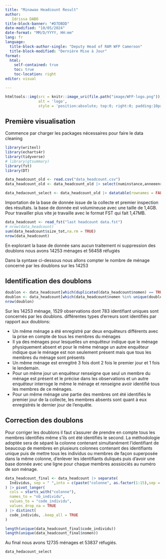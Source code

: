 ```yaml
---
title: "Minawao Headcount Result"
author:  
   Idrissa DABO
title-block-banner: "#D7DBDD"
date-modified: "10/05/2024"
date-format: "MM/D/YYYY, HH:mm"
lang: fr
language: 
  title-block-author-single: "Deputy Head of RAM WFP Cameroon"
  title-block-modified: "Dernière Mise à Jour"
format: 
  html:
    self-contained: true
    toc: true
    toc-location: right
editor: visual

---
```


```r
htmltools::img(src = knitr::image_uri(file.path("image/WFP-logo.png")), 
               alt = 'logo', 
               style = 'position:absolute; top:0; right:0; padding:10px;',width = 200,height = 145)
```


## Première  visualisation
Commence par charger les packages nécessaires pour faire le data cleaning

```r
library(writexl)
library(echarts4r)
library(tidyverse)
# library(gtsummary)
library(fst)
library(DT)

data_headcount_old <- read.csv("data_headcount.csv")
data_headcount_old <- data_headcount_old |> select(numinstance,anneeenreg,noordre,nomen,Observations_g_n_rales) |> dplyr::distinct(nomen,.keep_all = TRUE)

data_hedacount_select <- data_headcount_old |> datatable(rownames = FALSE,filter = 'top')
```

Importation de la base de donnée issue de la collecte et premier inspection des résultats. la base de donnée est volumineuse avec une taille de 1,4GB. Pour travailler plus vite je travaille avec le format FST qui fait 1,47MB.

```r
data_headcount <- read_fst("last headcount data.fst")
# nrow(data_headcount)
sum(data_headcount$size_tot,na.rm = TRUE)
nrow(data_headcount)
```

En explorant la base de donnée sans aucun traitement ni suppression des doublons nous avons 14253 ménages et 56458 réfugiés

Dans la syntaxe ci-dessous nous allons compter le nombre de ménage concerné par les doublons sur les 14253


## Identification  des doublons

```r
doublon <- data_headcount[which(duplicated(data_headcount$nomen) == TRUE),]
doublon <- data_headcount[which(data_headcount$nomen %in% unique(doublon$nomen)),]
nrow(doublon)
```

Sur les 14253 ménage, 1529 observations dont 783 identifiant uniques sont concernés par les doublons. différentes types d'erreurs sont identifiés par rapport aux doublons:

-   Un même ménage a été enregistré par deux enquêteurs différents avec la prise en compte de tous les membres du ménages
-   Il ya des ménages pour lesquelles un enquêteur indique que le ménage physiquement absent et pour le même ménage un autre enquêteur indique que le ménage est non seulement présent mais que tous les membres du ménage sont présents
-   Un même ménage est enregitré 3 fois dont 2 fois le premier jour et 1 fois le lendemain.
-   Pour un même jour un enquêteur renseigne que seul un membre du ménage est présent et le précise dans les observations et un autre enquêteur interroge le même le ménage et renseigne avoir identifié tous les membres de ce ménages.
-   Pour un même ménage une partie des membres ont été identifiés le premier jour de la collecte, les membres absents sont quant à eux enregistrés le dernier jour de l'enquête.


## Correction des doublons

Pour corriger les doublons il faut s'assurer de prendre en compte tous les membres identifiés même s'ils ont été identifiés le second. La méthodologie adoptée sera de séparé la colonne contenant simultanément l'identifiant de beaucoup de membres  en plusieurs colonnes contenant des identifiants unique puis de mettre tous les individus ou membres de façon superposée dans la même colonne, d'enlever les identifiants duliqués puis d'avoir une base donnée avec une ligne pour chaque membres aossiociés au numéro de son ménage.



```r
data_headcount_final <- data_headcount |> separate(
  Individus, sep = " ",into = c(paste("colonne", as.factor(1:15),sep = "_"))
) |> pivot_longer(
  cols = starts_with("colonne"),
  names_to = "nb_individu",
  values_to = "code_individu",
  values_drop_na = TRUE
) |> distinct(
  code_individu, .keep_all = TRUE
) 

length(unique(data_headcount_final$code_individu))
length(unique(data_headcount_final$nomen))
```

Au final nous avons 12735 ménages et 53837 réfugiés.

```r
data_hedacount_select

```



